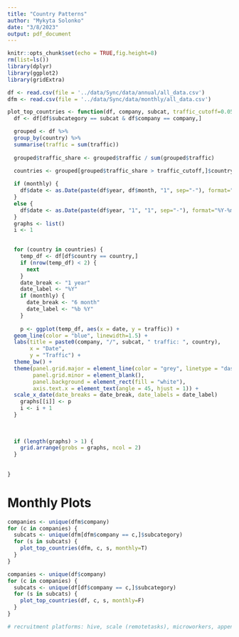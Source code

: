 ```yaml
---
title: "Country Patterns"
author: "Mykyta Solonko"
date: "3/8/2023"
output: pdf_document
---
```


```r
knitr::opts_chunk$set(echo = TRUE,fig.height=8)
rm(list=ls())
library(dplyr)
library(ggplot2)
library(gridExtra)
```



```r
df <- read.csv(file = '../data/Sync/data/annual/all_data.csv')
dfm <- read.csv(file = '../data/Sync/data/monthly/all_data.csv')
```

```r
plot_top_countries <- function(df, company, subcat, traffic_cutoff=0.05, monthly=FALSE) {
  df <- df[df$subcategory == subcat & df$company == company,]

  grouped <- df %>%
  group_by(country) %>%
  summarise(traffic = sum(traffic))
  
  grouped$traffic_share <- grouped$traffic / sum(grouped$traffic)
  
  countries <- grouped[grouped$traffic_share > traffic_cutoff,]$country

  if (monthly) {
    df$date <- as.Date(paste(df$year, df$month, "1", sep="-"), format="%Y-%m-%d")
  }
  else {
    df$date <- as.Date(paste(df$year, "1", "1", sep="-"), format="%Y-%m-%d")
  }
  graphs <- list()
  i <- 1
  

  for (country in countries) {
    temp_df <- df[df$country == country,]
    if (nrow(temp_df) < 2) {
      next
    }
    date_break <- "1 year"
    date_label <- "%Y"
    if (monthly) {
      date_break <- "6 month"
      date_label <- "%b %Y"
    }
    
    p <- ggplot(temp_df, aes(x = date, y = traffic)) +
  geom_line(color = "blue", linewidth=1.5) +
  labs(title = paste0(company, "/", subcat, " traffic: ", country),
       x = "Date",
       y = "Traffic") +
  theme_bw() +
  theme(panel.grid.major = element_line(color = "grey", linetype = "dashed"),
        panel.grid.minor = element_blank(),
        panel.background = element_rect(fill = "white"),
        axis.text.x = element_text(angle = 45, hjust = 1)) +
  scale_x_date(date_breaks = date_break, date_labels = date_label)
    graphs[[i]] <- p
    i <- i + 1
  }
  
 
   
  if (length(graphs) > 1) {
    grid.arrange(grobs = graphs, ncol = 2)
  }
  
  
}
```


# Monthly Plots
```r
companies <- unique(dfm$company)
for (c in companies) {
  subcats <- unique(dfm[dfm$company == c,]$subcategory)
  for (s in subcats) {
    plot_top_countries(dfm, c, s, monthly=T)
  }
}
```


```r
companies <- unique(df$company)
for (c in companies) {
  subcats <- unique(df[df$company == c,]$subcategory)
  for (s in subcats) {
    plot_top_countries(df, c, s, monthly=F)
  }
}

# recruitment platforms: hive, scale (remotetasks), microworkers, appen
```


